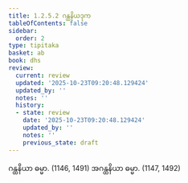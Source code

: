 ```yaml
---
title: 1.2.5.2 ဂန္ထနိယဒုက
tableOfContents: false
sidebar:
  order: 2
type: tipitaka
basket: ab
book: dhs
review:
  current: review
  updated: '2025-10-23T09:20:48.129424'
  updated_by: ''
  notes: ''
  history:
  - state: review
    date: '2025-10-23T09:20:48.129424'
    updated_by: ''
    notes: ''
    previous_state: draft
---
```



<ReviewStatus review={frontmatter.review} showDetails={true} />

<HypothesisAnnotation frontmatter={frontmatter} />

<DynamicBreadcrumb />

<Division number="49" book="dhs" e="ch" v="29" p="8">

<Paragraph number="125" book="dhs">
ဂန္ထနိယာ ဓမ္မာ. (<Emphasis>1146, 1491</Emphasis>)
</Paragraph>

<Paragraph number="126" book="dhs">
အဂန္ထနိယာ ဓမ္မာ. (<Emphasis>1147, 1492</Emphasis>)
</Paragraph>
</Division>